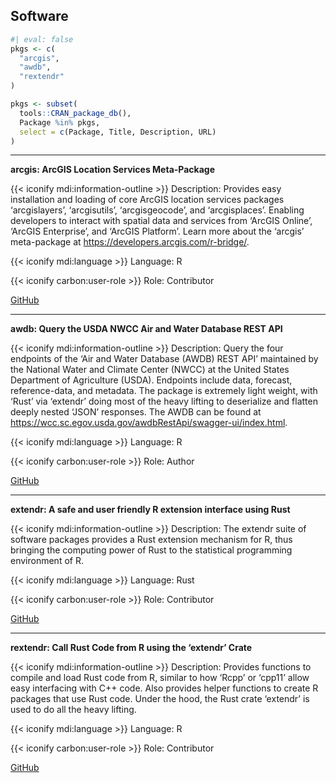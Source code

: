 ## Software

```r
#| eval: false
pkgs <- c(
  "arcgis",
  "awdb",
  "rextendr"
)

pkgs <- subset(
  tools::CRAN_package_db(),
  Package %in% pkgs,
  select = c(Package, Title, Description, URL)
)
```

<hr class="mb-4">

::: {.pkg}
**arcgis: ArcGIS Location Services Meta-Package**

[{{< iconify mdi:information-outline >}} Description:]{.pkg-detail} Provides easy installation and loading of core ArcGIS location services packages 'arcgislayers', 'arcgisutils', 'arcgisgeocode', and 'arcgisplaces'. Enabling developers to interact with spatial data and services from 'ArcGIS Online', 'ArcGIS Enterprise', and 'ArcGIS Platform'. Learn more about the 'arcgis' meta-package at <https://developers.arcgis.com/r-bridge/>.

[{{< iconify mdi:language >}} Language:]{.pkg-detail} R

[{{< iconify carbon:user-role >}} Role:]{.pkg-detail} Contributor

<a class="btn btn-outline-dark btn-sm" href="https://github.com/R-ArcGIS/arcgis">
  <i class="bi bi-github"></i>
  <span>GitHub</span>
</a>
:::

<hr class="my-4">

::: {.pkg}
**awdb: Query the USDA NWCC Air and Water Database REST API**

[{{< iconify mdi:information-outline >}} Description:]{.pkg-detail} Query the four endpoints of the 'Air and Water Database (AWDB) REST API' maintained by the National Water and Climate Center (NWCC) at the United States Department of Agriculture (USDA). Endpoints include data, forecast, reference-data, and metadata. The package is extremely light weight, with 'Rust' via 'extendr' doing most of the heavy lifting to deserialize and flatten deeply nested 'JSON' responses. The AWDB can be found at <https://wcc.sc.egov.usda.gov/awdbRestApi/swagger-ui/index.html>.

[{{< iconify mdi:language >}} Language:]{.pkg-detail} R

[{{< iconify carbon:user-role >}} Role:]{.pkg-detail} Author

<a class="btn btn-outline-dark btn-sm" href="https://github.com/kbvernon/awdb">
  <i class="bi bi-github"></i>
  <span>GitHub</span>
</a>
:::

<hr class="my-4">

::: {.pkg}
**extendr: A safe and user friendly R extension interface using Rust**

[{{< iconify mdi:information-outline >}} Description:]{.pkg-detail} The extendr suite of software packages provides a Rust extension mechanism for R, thus bringing the computing power of Rust to the statistical programming environment of R.

[{{< iconify mdi:language >}} Language:]{.pkg-detail} Rust

[{{< iconify carbon:user-role >}} Role:]{.pkg-detail} Contributor

<a class="btn btn-outline-dark btn-sm" href="https://github.com/extendr/extendr">
  <i class="bi bi-github"></i>
  <span>GitHub</span>
</a>
:::

<hr class="my-4">

::: {.pkg}
**rextendr: Call Rust Code from R using the 'extendr' Crate**

[{{< iconify mdi:information-outline >}} Description:]{.pkg-detail} Provides functions to compile and load Rust code from R, similar to how 'Rcpp' or 'cpp11' allow easy interfacing with C++ code. Also provides helper functions to create R packages that use Rust code. Under the hood, the Rust crate 'extendr' is used to do all the heavy lifting.

[{{< iconify mdi:language >}} Language:]{.pkg-detail} R

[{{< iconify carbon:user-role >}} Role:]{.pkg-detail} Contributor

<a class="btn btn-outline-dark btn-sm" href="https://github.com/extendr/rextendr">
  <i class="bi bi-github"></i>
  <span>GitHub</span>
</a>
:::